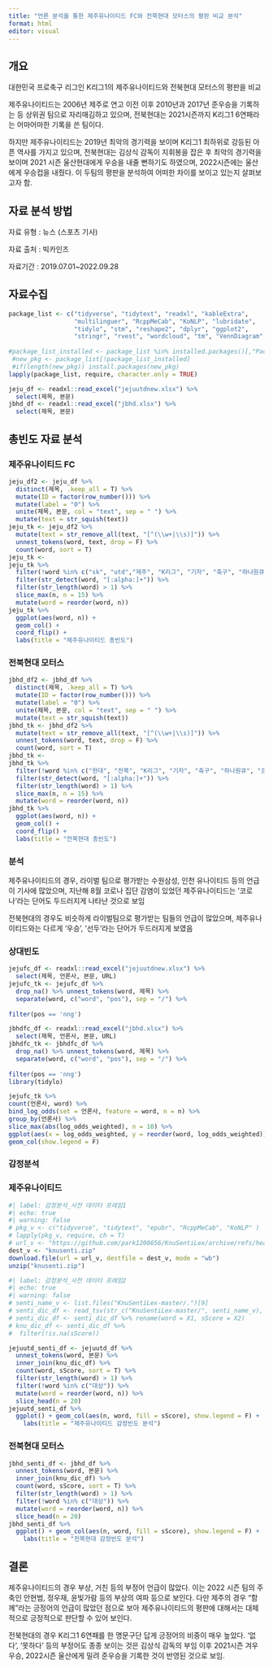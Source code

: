 ```yaml
---
title: "언론 분석을 통한 제주유나이티드 FC와 전북현대 모터스의 평판 비교 분석"
format: html
editor: visual
---
```


## 개요

대한민국 프로축구 리그인 K리그1의 제주유나이티드와 전북현대 모터스의 평판을 비교

제주유나이티드는 2006년 제주로 연고 이전 이후 2010년과 2017년 준우승을 기록하는 등 상위권 팀으로 자리매김하고 있으며, 전북현대는 2021시즌까지 K리그1 6연패라는 어마어마한 기록을 쓴 팀이다.

하지만 제주유나이티드는 2019년 최악의 경기력을 보이며 K리그1 최하위로 강등된 아픈 역사를 가지고 있으며, 전북현대는 김상식 감독이 지휘봉을 잡은 후 최악의 경기력을 보이며 2021 시즌 울산현대에게 우승을 내줄 뻔하기도 하였으며, 2022시즌에는 울산에게 우승컵을 내줬다. 이 두팀의 평판을 분석하여 어떠한 차이를 보이고 있는지 살펴보고자 함.

## 자료 분석 방법

자료 유형 : 뉴스 (스포츠 기사)

자료 출처 : 빅카인즈

자료기간 : 2019.07.01\~2022.09.28

## 자료수집

```r
package_list <- c("tidyverse", "tidytext", "readxl", "kableExtra", 
                  "multilinguer", "RcppMeCab", "KoNLP", "lubridate", 
                  "tidylo", "stm", "reshape2", "dplyr", "ggplot2", 
                  "stringr", "rvest", "wordcloud", "tm", "VennDiagram", "gt")
 
#package_list_installed <- package_list %in% installed.packages()[,"Package"]
 #new_pkg <- package_list[!package_list_installed]
 #if(length(new_pkg)) install.packages(new_pkg)
lapply(package_list, require, character.only = TRUE)
```

```r
jeju_df <- readxl::read_excel("jejuutdnew.xlsx") %>% 
  select(제목, 본문)
jbhd_df <- readxl::read_excel("jbhd.xlsx") %>% 
  select(제목, 본문)
```

## 총빈도 자료 분석

### 제주유나이티드 FC

```r
jeju_df2 <- jeju_df %>% 
  distinct(제목, .keep_all = T) %>% 
  mutate(ID = factor(row_number())) %>% 
  mutate(label = "0") %>%
  unite(제목, 본문, col = "text", sep = " ") %>% 
  mutate(text = str_squish(text))
jeju_tk <- jeju_df2 %>% 
  mutate(text = str_remove_all(text, "[^(\\w+|\\s)]")) %>%  
  unnest_tokens(word, text, drop = F) %>%
  count(word, sort = T)
jeju_tk <- 
jeju_tk %>% 
  filter(!word %in% c("sk", "utd","제주", "K리그", "기자", "축구", "하나원큐", "프로축구","경기","승점", "라운드","fc","지난","제주유나이티드","오후","경기에서","제주는","이하","리그","유나이티드","시즌","있다","열린","밝혔다","이날", "부리그","제주월드컵경기장에서","으로","만에","감독이","있는","오는","경기를","최근")) %>% 
  filter(str_detect(word, "[:alpha:]+")) %>%
  filter(str_length(word) > 1) %>%
  slice_max(n, n = 15) %>% 
  mutate(word = reorder(word, n))
jeju_tk %>%
  ggplot(aes(word, n)) +
  geom_col() +
  coord_flip() +
  labs(title = "제주유나이티드 총빈도")
```

### 전북현대 모터스

```r
jbhd_df2 <- jbhd_df %>% 
  distinct(제목, .keep_all = T) %>% 
  mutate(ID = factor(row_number())) %>% 
  mutate(label = "0") %>%
  unite(제목, 본문, col = "text", sep = " ") %>% 
  mutate(text = str_squish(text))
jbhd_tk <- jbhd_df2 %>% 
  mutate(text = str_remove_all(text, "[^(\\w+|\\s)]")) %>%  
  unnest_tokens(word, text, drop = F) %>%
  count(word, sort = T)
jbhd_tk <- 
jbhd_tk %>% 
  filter(!word %in% c("현대", "전북", "K리그", "기자", "축구", "하나원큐", "프로축구","경기","승점", "라운드","fc","지난","전북현대가","오후","경기에서","전북은","이하","리그","전주월드컵경기장에서","시즌","있다","열린","밝혔다","이날", "부리그","으로","전북현대", "경기를", "치른다","이번","있는","오는","상대로")) %>% 
  filter(str_detect(word, "[:alpha:]+")) %>%
  filter(str_length(word) > 1) %>%
  slice_max(n, n = 15) %>% 
  mutate(word = reorder(word, n))
jbhd_tk %>%
  ggplot(aes(word, n)) +
  geom_col() +
  coord_flip() +
  labs(title = "전북현대 총빈도")
```

### 분석

제주유나이티드의 경우, 라이벌 팀으로 평가받는 수원삼성, 인천 유나이티드 등의 언급이 기사에 많았으며, 지난해 8월 코로나 집단 감염이 있었던 제주유나이티드는 '코로나'라는 단어도 두드러지게 나타난 것으로 보임

전북현대의 경우도 비슷하게 라이벌팀으로 평가받는 팀들의 언급이 많았으며, 제주유나이티드와는 다르게 '우승', '선두'라는 단어가 두드러지게 보였음

### 상대빈도

```r
jejufc_df <- readxl::read_excel("jejuutdnew.xlsx") %>% 
  select(제목, 언론사, 본문, URL)
jejufc_tk <- jejufc_df %>%
  drop_na() %>% unnest_tokens(word, 제목) %>%
  separate(word, c("word", "pos"), sep = "/") %>%
  
filter(pos == 'nng')

jbhdfc_df <- readxl::read_excel("jbhd.xlsx") %>% 
  select(제목, 언론사, 본문, URL)
jbhdfc_tk <- jbhdfc_df %>%
  drop_na() %>% unnest_tokens(word, 제목) %>%
  separate(word, c("word", "pos"), sep = "/") %>%
  
filter(pos == 'nng')
library(tidylo)

jejufc_tk %>% 
count(언론사, word) %>%
bind_log_odds(set = 언론사, feature = word, n = n) %>%
group_by(언론사) %>%
slice_max(abs(log_odds_weighted), n = 10) %>%
ggplot(aes(x = log_odds_weighted, y = reorder(word, log_odds_weighted))) +
geom_col(show.legend = F)
```

### 감정분석

### 제주유나이티드

```r
#| label: 감정분석_사전 데이터 프레임1
#| echo: true
#| warning: false
# pkg_v <- c("tidyverse", "tidytext", "epubr", "RcppMeCab", "KoNLP" )
# lapply(pkg_v, require, ch = T)
# url_v <- "https://github.com/park1200656/KnuSentiLex/archive/refs/heads/master.zip"
dest_v <- "knusenti.zip"
download.file(url = url_v, destfile = dest_v, mode = "wb")
unzip("knusenti.zip")

#| label: 감정분석_사전 데이터 프레임2
#| echo: true
#| warning: false
# senti_name_v <- list.files("KnuSentiLex-master/.")[9]
# senti_dic_df <- read_tsv(str_c("KnuSentiLex-master/", senti_name_v), col_names = F)
# senti_dic_df <- senti_dic_df %>% rename(word = X1, sScore = X2)
# knu_dic_df <- senti_dic_df %>% 
#  filter(!is.na(sScore))

jejuutd_senti_df <- jejuutd_df %>% 
  unnest_tokens(word, 본문) %>% 
  inner_join(knu_dic_df) %>% 
  count(word, sScore, sort = T) %>% 
  filter(str_length(word) > 1) %>% 
  filter(!word %in% c("대상")) %>% 
  mutate(word = reorder(word, n)) %>% 
  slice_head(n = 20)
jejuutd_senti_df %>% 
  ggplot() + geom_col(aes(n, word, fill = sScore), show.legend = F) +
    labs(title = "제주유나이티드 감정빈도 분석")
```

### 전북현대 모터스

```r
jbhd_senti_df <- jbhd_df %>% 
  unnest_tokens(word, 본문) %>% 
  inner_join(knu_dic_df) %>% 
  count(word, sScore, sort = T) %>% 
  filter(str_length(word) > 1) %>% 
  filter(!word %in% c("대상")) %>% 
  mutate(word = reorder(word, n)) %>% 
  slice_head(n = 20)
jbhd_senti_df %>% 
  ggplot() + geom_col(aes(n, word, fill = sScore), show.legend = F) +
    labs(title = "전북현대 감정빈도 분석")
```

## 결론

제주유나이티드의 경우 부상, 거친 등의 부정어 언급이 많았다. 이는 2022 시즌 팀의 주축인 안현범, 정우재, 윤빛가람 등의 부상의 여파 등으로 보인다. 다만 제주의 경우 "함께"라는 긍정어의 언급이 많았던 점으로 보아 제주유나이티드의 평판에 대해서는 대체적으로 긍정적으로 판단할 수 있어 보인다.

전북현대의 경우 K리그1 6연패를 한 명문구단 답게 긍정어의 비중이 매우 높았다. '없다', '못하다' 등의 부정어도 종종 보이는 것은 김상식 감독의 부임 이후 2021시즌 겨우 우승, 2022시즌 울산에게 밀려 준우승을 기록한 것이 반영된 것으로 보임.
